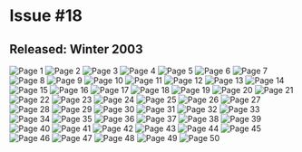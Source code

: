 # Issue #18
## Released: Winter 2003

![Page 1](/img/wiki/ytv/whoa_magazine/issue_18/1.png)
![Page 2](/img/wiki/ytv/whoa_magazine/issue_18/2.png)
![Page 3](/img/wiki/ytv/whoa_magazine/issue_18/3.png)
![Page 4](/img/wiki/ytv/whoa_magazine/issue_18/4.png)
![Page 5](/img/wiki/ytv/whoa_magazine/issue_18/5.png)
![Page 6](/img/wiki/ytv/whoa_magazine/issue_18/6.png)
![Page 7](/img/wiki/ytv/whoa_magazine/issue_18/7.png)
![Page 8](/img/wiki/ytv/whoa_magazine/issue_18/8.png)
![Page 9](/img/wiki/ytv/whoa_magazine/issue_18/9.png)
![Page 10](/img/wiki/ytv/whoa_magazine/issue_18/10.png)
![Page 11](/img/wiki/ytv/whoa_magazine/issue_18/11.png)
![Page 12](/img/wiki/ytv/whoa_magazine/issue_18/12.png)
![Page 13](/img/wiki/ytv/whoa_magazine/issue_18/13.png)
![Page 14](/img/wiki/ytv/whoa_magazine/issue_18/14.png)
![Page 15](/img/wiki/ytv/whoa_magazine/issue_18/15.png)
![Page 16](/img/wiki/ytv/whoa_magazine/issue_18/16.png)
![Page 17](/img/wiki/ytv/whoa_magazine/issue_18/17.png)
![Page 18](/img/wiki/ytv/whoa_magazine/issue_18/18.png)
![Page 19](/img/wiki/ytv/whoa_magazine/issue_18/19.png)
![Page 20](/img/wiki/ytv/whoa_magazine/issue_18/20.png)
![Page 21](/img/wiki/ytv/whoa_magazine/issue_18/21.png)
![Page 22](/img/wiki/ytv/whoa_magazine/issue_18/22.png)
![Page 23](/img/wiki/ytv/whoa_magazine/issue_18/23.png)
![Page 24](/img/wiki/ytv/whoa_magazine/issue_18/24.png)
![Page 25](/img/wiki/ytv/whoa_magazine/issue_18/25.png)
![Page 26](/img/wiki/ytv/whoa_magazine/issue_18/26.png)
![Page 27](/img/wiki/ytv/whoa_magazine/issue_18/27.png)
![Page 28](/img/wiki/ytv/whoa_magazine/issue_18/28.png)
![Page 29](/img/wiki/ytv/whoa_magazine/issue_18/29.png)
![Page 30](/img/wiki/ytv/whoa_magazine/issue_18/30.png)
![Page 31](/img/wiki/ytv/whoa_magazine/issue_18/31.png)
![Page 32](/img/wiki/ytv/whoa_magazine/issue_18/32.png)
![Page 33](/img/wiki/ytv/whoa_magazine/issue_18/33.png)
![Page 34](/img/wiki/ytv/whoa_magazine/issue_18/34.png)
![Page 35](/img/wiki/ytv/whoa_magazine/issue_18/35.png)
![Page 36](/img/wiki/ytv/whoa_magazine/issue_18/36.png)
![Page 37](/img/wiki/ytv/whoa_magazine/issue_18/37.png)
![Page 38](/img/wiki/ytv/whoa_magazine/issue_18/38.png)
![Page 39](/img/wiki/ytv/whoa_magazine/issue_18/39.png)
![Page 40](/img/wiki/ytv/whoa_magazine/issue_18/40.png)
![Page 41](/img/wiki/ytv/whoa_magazine/issue_18/41.png)
![Page 42](/img/wiki/ytv/whoa_magazine/issue_18/42.png)
![Page 43](/img/wiki/ytv/whoa_magazine/issue_18/43.png)
![Page 44](/img/wiki/ytv/whoa_magazine/issue_18/44.png)
![Page 45](/img/wiki/ytv/whoa_magazine/issue_18/45.png)
![Page 46](/img/wiki/ytv/whoa_magazine/issue_18/46.png)
![Page 47](/img/wiki/ytv/whoa_magazine/issue_18/47.png)
![Page 48](/img/wiki/ytv/whoa_magazine/issue_18/48.png)
![Page 49](/img/wiki/ytv/whoa_magazine/issue_18/49.png)
![Page 50](/img/wiki/ytv/whoa_magazine/issue_18/50.png)
